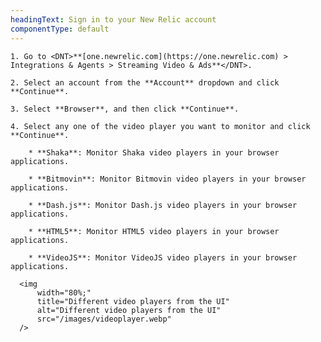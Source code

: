 ```yaml
---
headingText: Sign in to your New Relic account
componentType: default
---
```


    1. Go to <DNT>**[one.newrelic.com](https://one.newrelic.com) > Integrations & Agents > Streaming Video & Ads**</DNT>.

    2. Select an account from the **Account** dropdown and click **Continue**.

    3. Select **Browser**, and then click **Continue**.

    4. Select any one of the video player you want to monitor and click **Continue**.

        * **Shaka**: Monitor Shaka video players in your browser applications.

        * **Bitmovin**: Monitor Bitmovin video players in your browser applications.

        * **Dash.js**: Monitor Dash.js video players in your browser applications.

        * **HTML5**: Monitor HTML5 video players in your browser applications.

        * **VideoJS**: Monitor VideoJS video players in your browser applications.

      <img
          width="80%;"
          title="Different video players from the UI"
          alt="Different video players from the UI"
          src="/images/videoplayer.webp"
      />
      